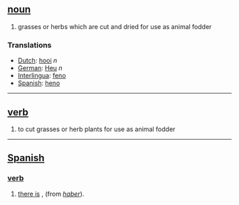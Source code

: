 == [[noun]] ==
# grasses or herbs which are cut and dried for use as animal fodder

=== Translations ===
*[[Dutch]]: [[hooi]] ''n''
*[[German]]: [[Heu]] ''n''
*[[Interlingua]]: [[feno]]
*[[Spanish]]: [[heno]]

----

== [[verb]] ==
# to cut grasses or herb plants for use as animal fodder

----

== [[Spanish]] ==

=== [[verb]] ===
# [[there is]] , (from ''[[haber]]'').